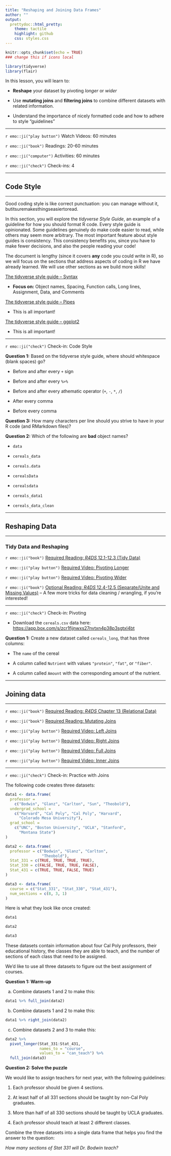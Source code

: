 ```yaml
---
title: "Reshaping and Joining Data Frames"
author: ""
output:
  prettydoc::html_pretty:
    theme: tactile
    highlight: github
    css: styles.css
---
```


```r
knitr::opts_chunk$set(echo = TRUE)
### change this if icons local
```

```r
library(tidyverse)
library(flair)
```


In this lesson, you will learn to:

* **Reshape** your dataset by pivoting *longer* or *wider*

* Use **mutating joins** and **filtering joins** to combine different datasets with related information.

* Understand the importance of nicely formatted code and how to adhere to 
style "guidelines"


---

`r emo::ji("play button")` Watch Videos: 60 minutes  

`r emo::ji("book")` Readings: 20-60 minutes   

`r emo::ji("computer")` Activities: 60 minutes  
  
`r emo::ji("check")` Check-ins: 4


---

## Code Style 

---

Good coding style is like correct punctuation: you can manage without it, butitsuremakesthingseasiertoread.

In this section, you will explore the *tidyverse Style Guide*, an example of a
guideline for how you should format R code. Every style guide is opinionated. 
Some guidelines genuinely do make code easier to read, while others may seem 
more arbitrary. The most important feature about style guides is consistency. 
This consistency benefits you, since you have to make fewer decisions, and
also the people reading your code! 

The document is lengthy (since it covers **any** code you could write in R), so
we will focus on the sections that address aspects of coding in R we have 
already learned. We will use other sections as we build more skills!

[The tidyverse style guide -- Syntax](https://style.tidyverse.org/syntax.html) 

- __Focus on:__ Object names, Spacing, Function calls, Long lines, Assignment, 
Data, and Comments

[The tidyverse style guide -- Pipes](https://style.tidyverse.org/pipes.html)

- This is all important! 

[The tidyverse style guide -- ggplot2](https://style.tidyverse.org/ggplot2.html)

- This is all important! 

---

`r emo::ji("check")` Check-in: Code Style

**Question 1:** Based on the tidyverse style guide, where should whitespace (blank spaces) go? 

- Before and after every `+` sign

- Before and after every `%>%`

- Before and after every athematic operator (`+`, `-`, `*`, `/`)

- After every comma

- Before every comma

**Question 3:** How many characters per line should you strive to have in your 
R code (and RMarkdown files)?

**Question 2:** Which of the following are **bad** object names?

- `data`

- `cereals_data`

- `cereals.data`

- `cerealsData`

- `cerealsdata`

- `cereals_data1`

- `cereals_data_clean`


---

## Reshaping Data

---

### Tidy Data and Reshaping

`r emo::ji("book")` [Required Reading: *R4DS* 12.1-12.3 (Tidy Data)](https://r4ds.had.co.nz/tidy-data.html)

`r emo::ji("play button")` [Required Video: Pivoting Longer]()

`r emo::ji("play button")` [Required Video: Pivoting Wider]()

`r emo::ji("book")` [Optional Reading: *R4DS* 12.4-12.5 (Separate/Unite and Missing Values)](https://r4ds.had.co.nz/tidy-data.html) -- A few more tricks for data cleaning / wrangling, if you're interested!


---

`r emo::ji("check")` Check-in: Pivoting

- Download the `cereals.csv` data here: [https://app.box.com/s/zcr1fijnwxs27nvtxn4p38p3sgtxl4bt](https://app.box.com/s/zcr1fijnwxs27nvtxn4p38p3sgtxl4bt)

**Question 1:** Create a new dataset called `cereals_long`, that has three
columns:

* The `name` of the cereal

* A column called `Nutrient` with values `"protein"`, `"fat"`, or `"fiber"`.

* A column called `Amount` with the corresponding amount of the nutrient.

---

## Joining data

---

`r emo::ji("book")` [Required Reading: *R4DS* Chapter 13 (Relational Data)](https://r4ds.had.co.nz/relational-data.html)

`r emo::ji("book")` [Required Reading: Mutating Joins](https://www.garrickadenbuie.com/project/tidyexplain/)

`r emo::ji("play button")` [Required Video: Left Joins]()

`r emo::ji("play button")` [Required Video: Right Joins]()

`r emo::ji("play button")` [Required Video: Full Joins]()

`r emo::ji("play button")` [Required Video: Inner Joins]()


---

`r emo::ji("check")` Check-in: Practice with Joins

The following code creates three datasets:

```r
data1 <- data.frame(
  professor = 
    c("Bodwin", "Glanz", "Carlton", "Sun", "Theobold"),
  undergrad_school = 
    c("Harvard", "Cal Poly", "Cal Poly", "Harvard",
      "Colorado Mesa University"),
  grad_school = 
    c("UNC", "Boston University", "UCLA", "Stanford",
      "Montana State")
)

data2 <- data.frame(
  professor = c("Bodwin", "Glanz", "Carlton",
                "Theobold"),
  Stat_331 = c(TRUE, TRUE, TRUE, TRUE),
  Stat_330 = c(FALSE, TRUE, TRUE, FALSE),
  Stat_431 = c(TRUE, TRUE, FALSE, TRUE)
)

data3 <- data.frame(
  course = c("Stat_331", "Stat_330", "Stat_431"),
  num_sections = c(8, 3, 1)
)

```

Here is what they look like once created:

```r
data1

data2

data3
```

These datasets contain information about four Cal Poly professors, their
educational history, the classes they are able to teach, and the number of
sections of each class that need to be assigned.

We'd like to use all three datasets to figure out the best assignment of courses.

**Question 1: Warm-up** 

a) Combine datasets 1 and 2 to make this:

```r

data1 %>% full_join(data2)

```

b) Combine datasets 1 and 2 to make this:

```r

data1 %>% right_join(data2)

```

c) Combine datasets 2 and 3 to make this:

```r
data2 %>%
  pivot_longer(Stat_331:Stat_431, 
               names_to = "course",
               values_to = "can_teach") %>%
  full_join(data3)
```


**Question 2: Solve the puzzle**

We would like to assign teachers for next year, with the following guidelines:

1. Each professor should be given 4 sections.

2. At least half of all 331 sections should be taught by non-Cal Poly graduates.

3. More than half of all 330 sections should be taught by UCLA graduates.

4. Each professor should teach at least 2 different classes.

Combine the three datasets into a single data frame that helps you find
the answer to the question:

*How many sections of Stat 331 will Dr. Bodwin teach?*

